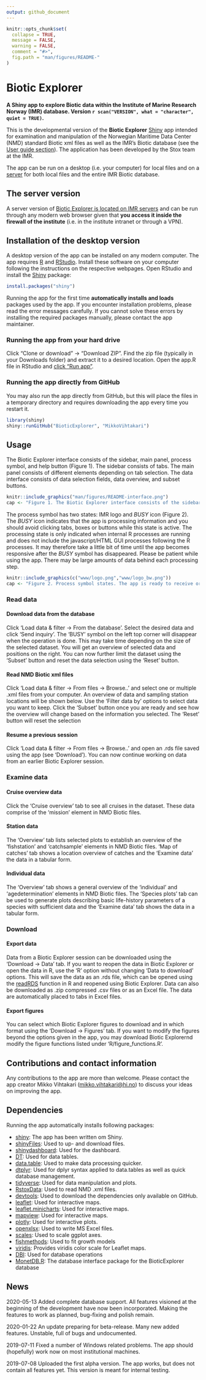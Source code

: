 ```yaml
---
output: github_document
---
```


```r
knitr::opts_chunk$set(
  collapse = TRUE,
  message = FALSE, 
  warning = FALSE,
  comment = "#>",
  fig.path = "man/figures/README-"
)
```

# Biotic Explorer 
**A Shiny app to explore Biotic data within the Institute of Marine Research Norway (IMR) database. Version `r scan("VERSION", what = "character", quiet = TRUE)`.**

This is the developmental version of the **Biotic Explorer** [Shiny](https://shiny.rstudio.com/) app intended for examination and manipulation of the Norwegian Maritime Data Center (NMD) standard Biotic xml files as well as the IMR's Biotic database (see the [User guide section](#usage)). The application has been developed by the Stox team at the IMR. 

<!-- The official, stable, version of the app can be found from their [GitHub site](https://github.com/StoXProject).  -->

The app can be run on a desktop (i.e. your computer) for local files and on a [server](http://njord:8080/bioticexplorer/) for both local files and the entire IMR Biotic database.

## The server version

A server version of [Biotic Explorer is located on IMR servers](http://njord:8080/bioticexplorer/) and can be run through any modern web browser given that **you access it inside the firewall of the institute** (i.e. in the institute intranet or through a VPN). 

## Installation of the desktop version

A desktop version of the app can be installed on any modern computer. The app requires [R](https://www.r-project.org/) and [RStudio](https://www.rstudio.com/). Install these software on your computer following the instructions on the respective webpages. Open RStudio and install the [Shiny](https://shiny.rstudio.com/) package:

```r
install.packages("shiny")
```

Running the app for the first time **automatically installs and loads** packages used by the app. If you encounter installation problems, please read the error messages carefully. If you cannot solve these errors by installing the required packages manually, please contact the app maintainer. 

### Running the app from your hard drive

Click "Clone or download" -> "Download ZIP". Find the zip file (typically in your Downloads folder) and extract it to a desired location. Open the app.R file in RStudio and [click "Run app"](https://shiny.rstudio.com/tutorial/written-tutorial/lesson1/).

### Running the app directly from GitHub

You may also run the app directly from GitHub, but this will place the files in a temporary directory and requires downloading the app every time you restart it.

```r
library(shiny)
shiny::runGitHub("BioticExplorer", "MikkoVihtakari")
```


## Usage

The Biotic Explorer interface consists of the sidebar, main panel, process symbol, and help button (Figure 1). The sidebar consists of tabs. The main panel consists of different elements depending on tab selection. The data interface consists of data selection fields, data overview, and subset buttons.

```r
knitr::include_graphics("man/figures/README-interface.png")
cap <- "Figure 1. The Biotic Explorer interface consists of the sidebar (1), main panel (2), process symbol (3), and help button (4). The sidebar consists of tabs (1a). The main panel consists of different elements depending on tab selection. The data interface consists of data selection fields (2a), data overview (2b), and subset buttons (2c)."
```

The process symbol has two states: IMR logo and *BUSY* icon (Figure 2). The *BUSY* icon indicates that the app is processing information and you should avoid clicking tabs, boxes or buttons while this state is active. The processing state is only indicated when internal R processes are running and does not include the javascript/HTML GUI processes following the R processes. It may therefore take a little bit of time until the app becomes responsive after the *BUSY* symbol has disappeared. Please be patient while using the app. There may be large amounts of data behind each processing step.

```r
knitr::include_graphics(c("www/logo.png","www/logo_bw.png"))
cap <- "Figure 2. Process symbol states. The app is ready to receive orders when the IMR logo is shown (left). The app is busy when the BUSY icon is shown (right). Avoid clicking anything while the app is busy."
```

### Read data

#### Download data from the database

Click 'Load data & filter -> From the database'. Select the desired data and click 'Send inquiry'. The 'BUSY' symbol on the left top corner will disappear when the operation is done. This may take time depending on the size of the selected dataset. You will get an overview of selected data and positions on the right. You can now further limit the dataset using the 'Subset' button and reset the data selection using the 'Reset' button.

#### Read NMD Biotic xml files

Click 'Load data & filter -> From files -> Browse..' and select one or multiple .xml files from your computer. An overview of data and sampling station locations will be shown below. Use the 'Filter data by' options to select data you want to keep. Click the 'Subset' button once you are ready and see how the overview will change based on the information you selected. The 'Reset' button will reset the selection

#### Resume a previous session

Click 'Load data & filter -> From files -> Browse..' and open an .rds file saved using the app (see 'Download'). You can now continue working on data from an earlier Biotic Explorer session.

### Examine data

#### Cruise overview data

Click the 'Cruise overview' tab to see all cruises in the dataset. These data comprise of the 'mission' element in NMD Biotic files.

#### Station data

The 'Overview' tab lists selected plots to establish an overview of the 'fishstation' and 'catchsample' elements in NMD Biotic files. 'Map of catches' tab shows a location overview of catches and the 'Examine data' the data in a tabular form.

#### Individual data

The 'Overview' tab shows a general overview of the 'individual' and 'agedetermination' elements in NMD Biotic files. The 'Species plots' tab can be used to generate plots describing basic life-history parameters of a species with sufficient data and the 'Examine data' tab shows the data in a tabular form.

### Download

#### Export data

Data from a Biotic Explorer session can be downloaded using the 'Download -> Data' tab. If you want to reopen the data in Biotic Explorer or open the data in R, use the 'R' option without changing 'Data to download' options. This will save the data as an .rds file, which can be opened using the [readRDS](https://stat.ethz.ch/R-manual/R-devel/library/base/html/readRDS.html) function in R and reopened using Biotic Explorer. Data can also be downloaded as .zip compressed .csv files or as an Excel file. The data are automatically placed to tabs in Excel files.

#### Export figures

You can select which Biotic Explorer figures to download and in which format using the 'Download -> Figures' tab. If you want to modify the figures beyond the options given in the app, you may download Biotic Explorernd modify the figure functions listed under 'R/figure_functions.R'.

## Contributions and contact information

Any contributions to the app are more than welcome. Please contact the app creator Mikko Vihtakari (<mikko.vihtakari@hi.no>) to discuss your ideas on improving the app.

## Dependencies

Running the app automatically installs following packages:

- [shiny](https://cran.r-project.org/web/packages/shiny/index.html): The app has been written om Shiny. 
- [shinyFiles](https://cran.r-project.org/web/packages/shinyFiles/index.html): Used to up- and download files.  
- [shinydashboard](https://cran.r-project.org/web/packages/shinydashboard/index.html): Used for the dashboard.
- [DT](https://cran.r-project.org/web/packages/ DT/index.html): Used for data tables.
- [data.table](https://cran.r-project.org/web/packages/data.table/index.html): Used to make data processing quicker.
- [dtplyr](https://cran.r-project.org/web/packages/dtplyr/index.html): Used for dplyr syntax applied to data.tables as well as quick database management.
- [tidyverse](https://cran.r-project.org/web/packages/tidyverse/index.html): Used for data manipulation and plots.
- [RstoxData](https://github.com/StoXProject/RstoxData): Used to read NMD .xml files.
- [devtools](https://cran.r-project.org/web/packages/devtools/index.html): Used to download the dependencies only available on GitHub.
- [leaflet](https://cran.r-project.org/web/packages/leaflet/index.html): Used for interactive maps.
- [leaflet.minicharts](https://cran.r-project.org/web/packages/leaflet.minicharts/index.html): Used for interactive maps.
- [mapview](https://cran.r-project.org/web/packages/mapview/index.html): Used for interactive maps.
- [plotly](https://cran.r-project.org/web/packages/plotly/index.html): Used for interactive plots.
- [openxlsx](https://cran.r-project.org/web/packages/openxlsx/index.html): Used to write MS Excel files. 
- [scales](https://cran.r-project.org/web/packages/scales/index.html): Used to scale ggplot axes.
- [fishmethods](https://cran.r-project.org/web/packages/fishmethods/index.html): Used to fit growth models
- [viridis](https://cran.r-project.org/web/packages/viridis/index.html): Provides viridis color scale for Leaflet maps.
- [DBI](https://cran.r-project.org/web/packages/DBI/index.html): Used for database operations
- [MonetDB.R](https://cran.r-project.org/web/packages/MonetDB.R/index.html): The database interface package for the BioticExplorer database

## News

2020-05-13 Added complete database support. All features visioned at the beginning of the development have now been incorporated. Making the features to work as planned, bug-fixing and polish remain.

2020-01-22 An update preparing for beta-release. Many new added features. Unstable, full of bugs and undocumented.

2019-07-11 Fixed a number of Windows related problems. The app should (hopefully) work now on most institutional machines. 

2019-07-08 Uploaded the first alpha version. The app works, but does not contain all features yet. This version is meant for internal testing. 
